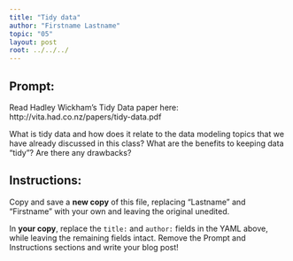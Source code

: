 ```yaml
---
title: "Tidy data"
author: "Firstname Lastname"
topic: "05"
layout: post
root: ../../../
---
```


## Prompt:

Read Hadley Wickham's Tidy Data paper here: http://vita.had.co.nz/papers/tidy-data.pdf

What is tidy data and how does it relate to the data modeling topics that we have already discussed in this class? What are the benefits to keeping data "tidy"? Are there any drawbacks?

## Instructions:
Copy and save a **new copy** of this file, replacing "Lastname" and "Firstname" with your own and leaving the original unedited.

In **your copy**, replace the `title:` and `author:` fields in the YAML above, while leaving the remaining fields intact. Remove the Prompt and Instructions sections and write your blog post!

